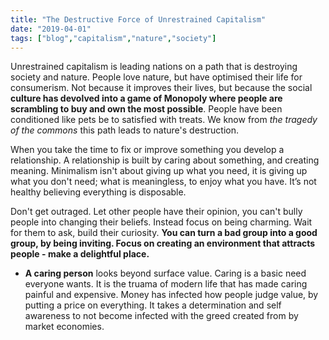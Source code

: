 ```yaml
---
title: "The Destructive Force of Unrestrained Capitalism"
date: "2019-04-01"
tags: ["blog","capitalism","nature","society"]
---
```

Unrestrained capitalism is leading nations on a path that is destroying society and nature. People love nature, but have optimised their life for consumerism. Not because it improves their lives, but because the social **culture has devolved into a game of Monopoly where people are scrambling to buy and own the most possible**. People have been conditioned like pets be to satisfied with treats. We know from *the tragedy of the commons* this path leads to nature's destruction.

When you take the time to fix or improve something you develop a relationship. A relationship is built by caring about something, and creating meaning. Minimalism isn't about giving up what you need, it is giving up what you don't need; what is meaningless, to enjoy what you have. It’s not healthy believing everything is disposable.

Don't get outraged. Let other people have their opinion, you can't bully people into changing their beliefs. Instead focus on being charming.  Wait for them to ask, build their curiosity. **You can turn a bad group into a good group, by being inviting. Focus on creating an environment that attracts people - make a delightful place.**

- **A caring person** looks beyond surface value. Caring is a basic need everyone wants. It is the truama of modern life that has made caring painful and expensive. Money has infected how people judge value, by putting a price on everything. It takes a determination and self awareness to not become infected with the greed created from by market economies.